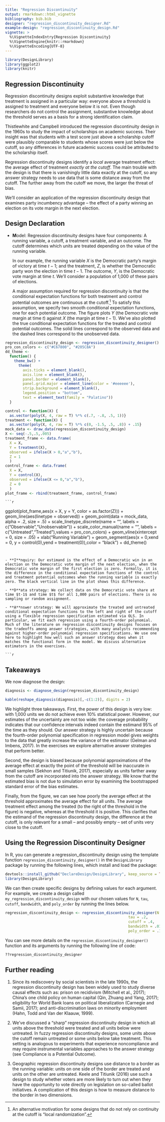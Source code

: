 ```yaml
---
title: "Regression Discontinuity"
output: rmarkdown::html_vignette
bibliography: bib.bib
designer: "regression_discontinuity_designer.Rd"
example-design: "regression_discontinuity_design.Rd"
vignette: >
  %\VignetteIndexEntry{Regression Discontinuity}
  %\VignetteEngine{knitr::rmarkdown}
  %\VignetteEncoding{UTF-8}
---
```



```r
library(DesignLibrary)
library(ggplot2)
library(knitr)
```

## Regression Discontinuity

Regression discontinuity designs exploit substantive knowledge that treatment is assigned in a particular way: everyone above a threshold is assigned to treatment and everyone below it is not. Even though researchers do not control the assignment, substantive knowledge about the threshold serves as a basis for a strong identification claim.

Thistlewhite and Campbell introduced the regression discontinuity design in the 1960s to study the impact of scholarships on academic success. Their insight was that students with a test score just above a scholarship cutoff were plausibly comparable to students whose scores were just below the cutoff, so any differences in future academic success could be attributed to the scholarship itself.

Regression discontinuity designs identify a *local* average treatment effect: the average effect of treatment *exactly at the cutoff*. The main trouble with the design is that there is vanishingly little data exactly at the cutoff, so any answer strategy needs to use data that is some distance away from the cutoff. The further away from the cutoff we move, the larger the threat of bias.

We'll consider an application of the regression discontinuity design that examines party incumbency advantage -- the effect of a party winning an election on its vote margin in the next election.

## Design Declaration

  - **M**odel: Regression discontinuity designs have four components: A running variable, a cutoff, a treatment variable, and an outcome. The cutoff determines which units are treated depending on the value of the running variable.
  
    In our example, the running variable $X$ is the Democratic party's margin of victory at time $t-1$; and the treatment, $Z$, is whether the Democratic party won the election in time $t-1$. The outcome, $Y$, is the Democratic vote margin at time $t$. We'll consider a population of 1,000 of these pairs of elections.
    
    A major assumption required for regression discontinuity is that the conditional expectation functions for both treatment and control potential outcomes are continuous at the cutoff.^[An alternative motivation for some designs that do not rely on continuity at the cutoff is "local randomization".] To satisfy this assumption, we specify two smooth conditional expectation functions, one for each potential outcome. The figure plots $Y$ (the Democratic vote margin at time $t$) against $X$ (the margin at time $t-1$). We've also plotted the true conditional expectation functions for the treated and control potential outcomes. The solid lines correspond to the observed data and the dashed lines correspond to the unobserved data.
    
    
```r
regression_discontinuity_design <- regression_discontinuity_designer()
pro_con_colors <- c("#C67800", "#205C8A")
dd_theme <-
  function() {
    theme_bw() +
      theme(
        axis.ticks = element_blank(),
        axis.line = element_blank(),
        panel.border = element_blank(),
        panel.grid.major = element_line(color = '#eeeeee'),
        strip.background = element_blank(),
        legend.position = "bottom",
        text = element_text(family = "Palatino"))
  }

control <- function(X) {
  as.vector(poly(X, 4, raw = T) %*% c(.7, -.8, .5, 1))}
treatment <- function(X) {
  as.vector(poly(X, 4, raw = T) %*% c(0, -1.5, .5, .8)) + .15}
mock_data <- draw_data(regression_discontinuity_design)
X <- seq(-.5,.5,.005)
treatment_frame <- data.frame(
  X = X,
  Y = treatment(X),
  observed = ifelse(X > 0,"a","b"),
  Z = 1
  )
control_frame <- data.frame(
  X = X,
  Y = control(X),
  observed = ifelse(X <= 0,"a","b"),
  Z = 0
  )
plot_frame <- rbind(treatment_frame, control_frame)
```

    ```r
ggplot(plot_frame,aes(x = X, y = Y, color = as.factor(Z))) + 
  geom_line(aes(linetype = observed)) +
  geom_point(data = mock_data, alpha = .2, size = .5) +
  scale_linetype_discrete(name = "", labels = c("Observable","Unobservable")) +
  scale_color_manual(name = "", labels = c("Untreated","Treated"),values = pro_con_colors) +
  geom_vline(xintercept = 0, size = .05) +
  xlab("Running Variable") + 
  geom_segment(aes(x = 0,xend = 0, y = control(0),yend = treatment(0)),color = "black") +
  dd_theme()
```


- **I**nquiry: Our estimand is the effect of a Democratic win in an election on the Democratic vote margin of the next election, when the Democratic vote margin of the first election is zero. Formally, it is the difference in the conditional expectation functions of the control and treatment potential outcomes when the running variable is exactly zero. The black vertical line in the plot shows this difference.

- **D**ata strategy: We collect data on the Democratic vote share at time $t-1$ and time $t$ for all 1,000 pairs of elections. There is no sampling or random assignment.

- **A**nswer strategy: We will approximate the treated and untreated conditional expectation functions to the left and right of the cutoff using a flexible regression specification estimated via OLS. In particular, we fit each regression using a fourth-order polynomial. Much of the literature on regression discontinuity designs focuses on the tradeoffs among answer strategies, with many analysts recommending against higher-order polynomial regression specifications. We use one here to highlight how well such an answer strategy does when it matches the functional form in the model. We discuss alternative estimators in the exercises. 

```r

```

## Takeaways

We now diagnose the design:

```r
diagnosis <- diagnose_design(regression_discontinuity_design)
```

```r
kable(reshape_diagnosis(diagnosis)[,-c(1:2)], digits = 2)
```

We highlight three takeaways. First, the power of this design is very low: with 1,000 units we do not achieve even 10% statistical power. However, our estimates of the uncertainty are not too wide: the coverage probability indicates that our confidence intervals indeed contain the estimand 95% of the time as they should. Our answer strategy is highly uncertain because the fourth-order polynomial specification in regression model gives weights to the data that greatly increase the variance of the estimator (Gelman and Imbens, 2017). In the exercises we explore alternative answer strategies that perform better.

Second, the design is biased because polynomial approximations of the average effect at exactly the point of the threshold will be inaccurate in small samples (Sekhon and Titiunik, 2017), especially as units farther away from the cutoff are incorporated into the answer strategy. We know that the estimated bias is not due to simulation error by examining the bootstrapped standard error of the bias estimates.

Finally, from the figure, we can see how poorly the average effect at the threshold approximates the average effect for all units. The average treatment effect among the treated (to the right of the threshold in the figure) is negative, whereas at the threshold it is positive. This clarifies that the estimand of the regression discontinuity design, the difference at the cutoff, is only relevant for a small – and possibly empty – set of units very close to the cutoff.

## Using the Regression Discontinuity Designer

In R, you can generate a regression_discontinuity design using the template function `regression_discontinuity_designer()` in the `DesignLibrary` package by running the following lines, which install and load the package:

```r
devtools::install_github("DeclareDesign/DesignLibrary", keep_source = TRUE)
library(DesignLibrary)
```

We can then create specific designs by defining values for each argument. For example, we create a design called `my_regression_discontinuity_design` with our chosen values for `N`, `tau`, `cutoff`, `bandwidth`, and `poly_order` by running the lines below.

```r
regression_discontinuity_design <- regression_discontinuity_designer(N = 300,
                                                        tau = .2,
                                                        cutoff = .4,
                                                        bandwidth = .01,
                                                        poly_order = .15)
```

You can see more details on the `regression_discontinuity_designer()` function and its arguments by running the following line of code:

```r
??regression_discontinuity_designer
```

## Further reading

1. Since its rediscovery by social scientists in the late 1990s, the regression discontinuity design has been widely used to study diverse causal effects such as: prison on recidivism (Mitchell et al., 2017); China’s one child policy on human capital (Qin, Zhuang and Yang, 2017); eligibility for World Bank loans on political liberalization (Carnegie and Samii, 2017); and anti-discrimination laws on minority employment (Hahn, Todd and Van der Klaauw, 1999).

2. We’ve discussed a “sharp” regression discontinuity design in which all units above the threshold were treated and all units below were untreated. In fuzzy regression discontinuity designs, some units above the cutoff remain untreated or some units below take treatment. This setting is analogous to experiments that experience noncompliance and may require instrumental variables approaches to the answer strategy (see Compliance is a Potential Outcome).

3. Geographic regression discontinuity designs use distance to a border as the running variable: units on one side of the border are treated and units on the other are untreated. Keele and Titiunik (2016) use such a design to study whether voters are more likely to turn out when they have the opportunity to vote directly on legislation on so-called ballot initiatives. A complication of this design is how to measure distance to the border in two dimensions.
